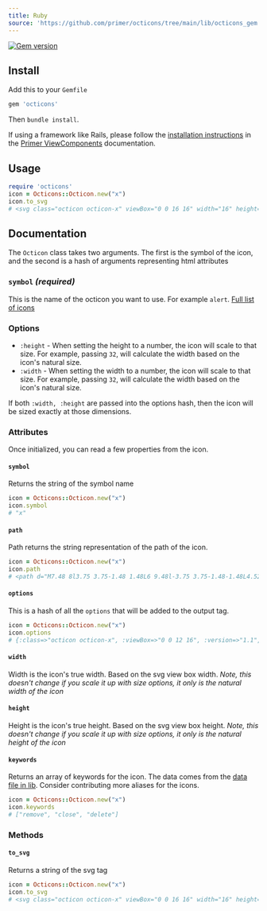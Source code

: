 ```yaml
---
title: Ruby
source: 'https://github.com/primer/octicons/tree/main/lib/octicons_gem'
---
```


[![Gem version](https://img.shields.io/gem/v/octicons.svg)](https://rubygems.org/gems/octicons)

## Install

Add this to your `Gemfile`

```rb
gem 'octicons'
```

Then `bundle install`.

If using a framework like Rails, please follow the [installation instructions](https://primer.style/view-components/#installation) in the [Primer ViewComponents](https://primer.style/view-components) documentation.

## Usage

```rb
require 'octicons'
icon = Octicons::Octicon.new("x")
icon.to_svg
# <svg class="octicon octicon-x" viewBox="0 0 16 16" width="16" height="16" version="1.1" "aria-hidden"="true"><path d="M7.48 8l3.75 3.75-1.48 1.48L6 9.48l-3.75 3.75-1.48-1.48L4.52 8 .77 4.25l1.48-1.48L6 6.52l3.75-3.75 1.48 1.48z"></path></svg>
```

## Documentation

The `Octicon` class takes two arguments. The first is the symbol of the icon, and the second is a hash of arguments representing html attributes

### `symbol` _(required)_

This is the name of the octicon you want to use. For example `alert`. [Full list of icons](/)

### Options

- `:height` - When setting the height to a number, the icon will scale to that size. For example, passing `32`, will calculate the width based on the icon's natural size.
- `:width` - When setting the width to a number, the icon will scale to that size. For example, passing `32`, will calculate the width based on the icon's natural size.

If both `:width, :height` are passed into the options hash, then the icon will be sized exactly at those dimensions.

### Attributes

Once initialized, you can read a few properties from the icon.

#### `symbol`

Returns the string of the symbol name

```rb
icon = Octicons::Octicon.new("x")
icon.symbol
# "x"
```

#### `path`

Path returns the string representation of the path of the icon.

```rb
icon = Octicons::Octicon.new("x")
icon.path
# <path d="M7.48 8l3.75 3.75-1.48 1.48L6 9.48l-3.75 3.75-1.48-1.48L4.52 8 .77 4.25l1.48-1.48L6 6.52l3.75-3.75 1.48 1.48z"></path>
```

#### `options`

This is a hash of all the `options` that will be added to the output tag.

```rb
icon = Octicons::Octicon.new("x")
icon.options
# {:class=>"octicon octicon-x", :viewBox=>"0 0 12 16", :version=>"1.1", :width=>12, :height=>16, :"aria-hidden"=>"true"}
```

#### `width`

Width is the icon's true width. Based on the svg view box width. _Note, this doesn't change if you scale it up with size options, it only is the natural width of the icon_

#### `height`

Height is the icon's true height. Based on the svg view box height. _Note, this doesn't change if you scale it up with size options, it only is the natural height of the icon_

#### `keywords`

Returns an array of keywords for the icon. The data comes from the [data file in lib](../data.json). Consider contributing more aliases for the icons.

```rb
icon = Octicons::Octicon.new("x")
icon.keywords
# ["remove", "close", "delete"]
```

### Methods

#### `to_svg`

Returns a string of the svg tag

```rb
icon = Octicons::Octicon.new("x")
icon.to_svg
# <svg class="octicon octicon-x" viewBox="0 0 16 16" width="16" height="16" version="1.1" "aria-hidden"="true"><path d="M7.48 8l3.75 3.75-1.48 1.48L6 9.48l-3.75 3.75-1.48-1.48L4.52 8 .77 4.25l1.48-1.48L6 6.52l3.75-3.75 1.48 1.48z"></path></svg>
```
